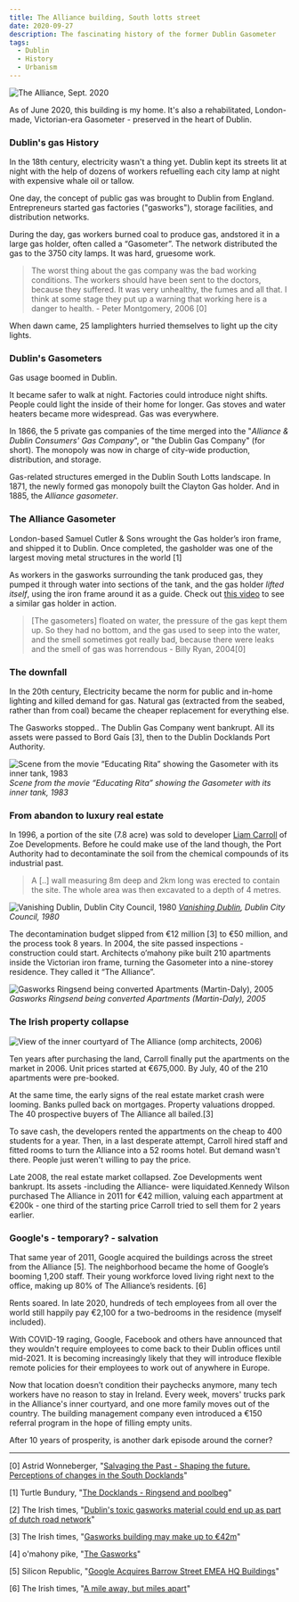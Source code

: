 ```yaml
---
title: The Alliance building, South lotts street
date: 2020-09-27
description: The fascinating history of the former Dublin Gasometer
tags:
  - Dublin
  - History
  - Urbanism
---
```


![The Alliance, Sept. 2020](./alliance_2020.jpg)

As of June 2020, this building is my home. It's also a rehabilitated, London-made, Victorian-era Gasometer - preserved in the heart of Dublin. 

### Dublin's gas History

In the 18th century, electricity wasn't a thing yet. Dublin kept its streets lit at night with the help of dozens of workers  refuelling each city lamp at night with expensive whale oil or tallow.

One day, the concept of public gas was brought to Dublin from England. Entrepreneurs started gas factories ("gasworks"), storage facilities, and distribution networks. 

During the day, gas workers burned coal to produce gas, andstored it in a large gas holder, often called a “Gasometer”. The network distributed the gas to the 3750 city lamps. It was hard, gruesome work.

> The worst thing about the gas company was the bad working
conditions. The workers should have been sent to the doctors, because
they suffered. It was very unhealthy, the fumes and all that. I think at
some stage they put up a warning that working here is a danger to
health. - Peter Montgomery, 2006 [0] 

When dawn came, 25 lamplighters hurried themselves to light up the city lights.

### Dublin's Gasometers

Gas usage boomed in Dublin. 

It became safer to walk at night. Factories could introduce night shifts. People could light the inside of their home for longer. Gas stoves and water heaters became more widespread. Gas was everywhere.

In 1866, the 5 private gas companies of the time merged into the "*Alliance & Dublin Consumers' Gas Company*", or "the Dublin Gas Company" (for short). The monopoly was now in charge of city-wide production, distribution, and storage.

Gas-related structures emerged in the Dublin South Lotts landscape. In 1871, the newly formed gas monopoly built the Clayton Gas holder. And in 1885, the *Alliance gasometer*. 

### The Alliance Gasometer

London-based Samuel Cutler & Sons wrought the Gas holder’s iron frame, and shipped it to Dublin. Once completed, the gasholder was one of the largest moving metal structures in the world [1]

As workers in the gasworks surrounding the tank produced gas, they pumped it through water into sections of the tank, and the gas holder *lifted itself*, using the iron frame around it as a guide. Check out [this video](https://youtu.be/QxCGta_rsUE?t=371) to see a similar gas holder in action.

> [The gasometers] floated on water, the pressure of the gas kept them up. So they had no bottom, and the gas used to seep into the water, and the smell sometimes got really bad, because there were leaks and the smell of gas was horrendous - Billy Ryan, 2004[0] 

### The downfall 

In the 20th century, Electricity became the norm for public and in-home lighting and killed demand for gas. Natural gas  (extracted from the seabed, rather than from coal) became the cheaper replacement for everything else. 

The Gasworks stopped.. The Dublin Gas Company went bankrupt. All its assets were passed to Bord Gaís [3], then to the Dublin Docklands Port Authority.

![Scene from the movie “Educating Rita” showing the Gasometer with its inner tank, 1983](./educating_rita_1983.jpg)
_Scene from the movie “Educating Rita” showing the Gasometer with its inner tank, 1983_

### From abandon to luxury real estate

In 1996, a portion of the site (7.8 acre) was sold to developer [Liam Carroll](https://en.wikipedia.org/wiki/Liam_Carroll_(businessman)) of Zoe Developments. Before he could make use of the land though, the Port Authority had to decontaminate the soil from the chemical compounds of its industrial past.

> A [..] wall measuring 8m deep and 2km long was erected to contain the site. The whole area was then excavated to a depth of 4 metres. 

![Vanishing Dublin, Dublin City Council, 1980](./vanishing_dublin_1980.jpg)
_[Vanishing Dublin](https://www.dublincity.ie/library-galleries1/204?page=5), Dublin City Council, 1980_

The decontamination budget slipped from €12 million [3] to €50 million, and the process took 8 years. In 2004, the site passed inspections - construction could start. 
Architects o’mahony pike built 210 apartments inside the Victorian iron frame, turning the Gasometer into a nine-storey residence. They called it “The Alliance”. 

![Gasworks Ringsend being converted Apartments (Martin-Daly), 2005](./gasworks_ringsend_2005.jpg)
_Gasworks Ringsend being converted Apartments (Martin-Daly), 2005_

### The Irish property collapse

![View of the inner courtyard of The Alliance (omp architects, 2006)](./omp_2006.jpg)

Ten years after purchasing the land, Carroll finally put the apartments on the market in 2006. Unit prices started at €675,000. By July, 40 of the 210 apartments were pre-booked. 

At the same time, the early signs of the real estate market crash were looming. Banks pulled back on mortgages. Property valuations dropped. The 40 prospective buyers of The Alliance all bailed.[3] 

To save cash, the developers rented the appartments on the cheap to 400 students for a year. Then, in a last desperate attempt, Carroll hired staff and fitted rooms to turn the Alliance into a 52 rooms hotel. But demand wasn't there. People just weren't willing to pay the price.  

Late 2008, the real estate market collapsed. Zoe Developments went bankrupt. Its assets -including the Alliance- were liquidated.Kennedy Wilson purchased The Alliance in 2011 for €42 million, valuing each appartment at €200k - one third of the starting price Carroll tried to sell them for 2 years earlier. 


### Google's - temporary? - salvation 

That same year of 2011, Google acquired the buildings across the street from the Alliance [5]. The neighborhood became the home of Google’s booming 1,200 staff. Their young workforce loved living right next to the office, making up 80% of The Alliance’s residents. [6]

Rents soared. In late 2020,  hundreds of tech employees from all over the world still happily pay €2,100 for a two-bedrooms in the residence (myself included). 

With COVID-19 raging, Google, Facebook and others have announced that they wouldn't require employees to come back to their Dublin offices until mid-2021. It is becoming increasingly likely that they will introduce flexible remote policies for their employees to work out of anywhere in Europe. 

Now that location doesn’t condition their paychecks anymore, many tech workers have no reason to stay in Ireland. Every week, movers' trucks park in the Alliance's inner courtyard, and one more family moves out of the country. The building management company even introduced a €150 referral program in the hope of filling empty units. 

After 10 years of prosperity, is another dark episode around the corner?

---

[0]  Astrid Wonneberger, "[Salvaging the Past - Shaping the future. Perceptions of changes in the South Docklands](https://www.ethnologie.uni-hamburg.de/pdfs-de/Astrid-Wonneberger/heritage-projekt-docklands-final-version-astridwonneberger.pdf)"

[1] Turtle Bundury, "[The Docklands - Ringsend and poolbeg](https://web.archive.org/web/20130821041013/http://www.turtlebunbury.com/published/published_books/docklands/Ringsend%20&%20Poolbeg/pub_books_docklands_rd_gasholder.html)"

[2] The Irish times, "[Dublin's toxic gasworks material could end up as part of dutch road network](https://www.irishtimes.com/life-and-style/homes-and-property/dublin-s-toxic-gasworks-material-could-end-up-as-part-of-dutch-road-network-1.176289)"

[3] The Irish times, "[Gasworks building may make up to €42m](https://www.irishtimes.com/business/commercial-property/gasworks-building-may-make-up-to-42m-1.603326)"

[4] o'mahony pike, "[The Gasworks](https://omahonypike.ie/projects/gasworks/)"

[5] Silicon Republic, "[Google Acquires Barrow Street EMEA HQ Buildings](https://www.siliconrepublic.com/companies/google-acquires-barrow-street-emea-hq-buildings)"

[6] The Irish times, "[A mile away, but miles apart](https://www.irishtimes.com/news/a-mile-away-but-miles-apart-1.530516)"

